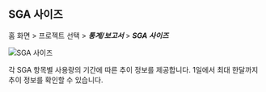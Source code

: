 ## SGA 사이즈

홈 화면 > 프로젝트 선택 > ***통계/보고서*** > ***SGA 사이즈***

![SGA 사이즈](/img/db-stat-sga-size.png)

각 SGA 항목별 사용량의 기간에 따른 추이 정보를 제공합니다. 1일에서 최대 한달까지 추이 정보를 확인할 수 있습니다.
